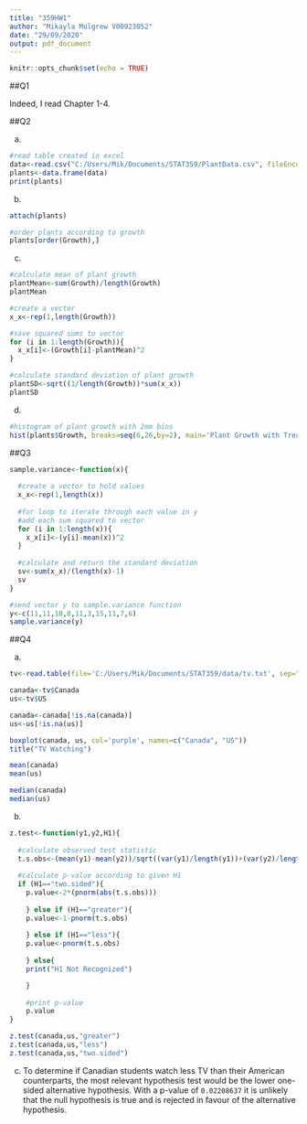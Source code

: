 ---
title: "359HW1"
author: "Mikayla Mulgrew V00923052"
date: "29/09/2020"
output: pdf_document
---

```{r setup, include=FALSE}
knitr::opts_chunk$set(echo = TRUE)
```
##Q1

Indeed, I read Chapter 1-4.

##Q2

(a)
```{r part(a)}
#read table created in excel
data<-read.csv("C:/Users/Mik/Documents/STAT359/PlantData.csv", fileEncoding="UTF-8-BOM")
plants<-data.frame(data)
print(plants)
```
(b)
```{r part(b)}
attach(plants)

#order plants according to growth
plants[order(Growth),]
```
(c)
```{r part(c)}
#calculate mean of plant growth
plantMean<-sum(Growth)/length(Growth)
plantMean

#create a vector
x_x<-rep(1,length(Growth))

#save squared sums to vector
for (i in 1:length(Growth)){
  x_x[i]<-(Growth[i]-plantMean)^2
}

#calculate standard deviation of plant growth
plantSD<-sqrt((1/length(Growth))*sum(x_x))
plantSD
```
(d)
```{r part(d)}
#histogram of plant growth with 2mm bins
hist(plants$Growth, breaks=seq(6,26,by=2), main='Plant Growth with Treatment', xlab='Growth (mm)', ylab='# of Plants in Range')
```
##Q3

```{r questionTHREE}

sample.variance<-function(x){
  
  #create a vector to hold values
  x_x<-rep(1,length(x))
  
  #for loop to iterate through each value in y
  #add each sum squared to vector
  for (i in 1:length(x)){
    x_x[i]<-(y[i]-mean(x))^2
  }
  
  #calculate and return the standard deviation
  sv<-sum(x_x)/(length(x)-1)
  sv
}

#send vector y to sample.variance function
y<-c(11,11,10,8,11,3,15,11,7,6)
sample.variance(y)
```
##Q4

(a)
```{r part a}

tv<-read.table(file='C:/Users/Mik/Documents/STAT359/data/tv.txt', sep="", header=TRUE, na.strings="NA")

canada<-tv$Canada
us<-tv$US

canada<-canada[!is.na(canada)]
us<-us[!is.na(us)]

boxplot(canada, us, col='purple', names=c("Canada", "US"))
title("TV Watching")

mean(canada)
mean(us)

median(canada)
median(us)
```
(b)
```{r part b}
z.test<-function(y1,y2,H1){
  
  #calculate observed test statistic
  t.s.obs<-(mean(y1)-mean(y2))/sqrt((var(y1)/length(y1))+(var(y2)/length(y2)))
  
  #calculate p-value according to given H1
  if (H1=="two.sided"){
    p.value<-2*(pnorm(abs(t.s.obs)))
    
    } else if (H1=="greater"){
    p.value<-1-pnorm(t.s.obs)
    
    } else if (H1=="less"){
    p.value<-pnorm(t.s.obs)
    
    } else{
    print("H1 Not Recognized")

    }
    
    #print p-value 
    p.value
}

z.test(canada,us,"greater")
z.test(canada,us,"less")
z.test(canada,us,"two.sided")
```
(c)
To determine if Canadian students watch less TV than their American counterparts, the most relevant hypothesis test would be the lower one-sided alternative hypothesis. With a p-value of `0.02208637` it is unlikely that the null hypothesis is true and is rejected in favour of the alternative hypothesis. 